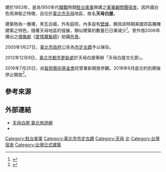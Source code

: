 {{TW monument
|name=天母白屋
|formername=
|image=天母白屋(美軍宿舍Tianmu White House, Tianmu,Taipe (Former U.S. Military Advisors' Residence) 美國前軍事顧問的公寓 - panoramio.jpg
|imagename=
|othername=
|formalname =天母白屋(美軍宿舍)
|level=直轄市定古蹟
|class=其他設施-其他
|date=2005年1月27日
|time={{Flagicon|Republic of China}} [[民國紀年|民國]]四十二年（1953年）
|location={{TWN}}臺北市士林區中山北路七段181巷23號（鄰近天母公園）
|coordinates = {{Coord|25|07|29.1|N|121|31|50.6|E|display=inline,title}}
|open=
|cost=
|owner=[[臺灣銀行|臺灣銀行]]
|website=https://www.facebook.com/tianmuwhitehouse/
|reg_url=https://nchdb.boch.gov.tw/assets/overview/monument/20050127000001
}}

建於1953年，是為1950年代[[韓戰|韓戰]]時期[[駐台美軍|駐台美軍]]興建之[[美軍顧問團_(中華民國)|美軍顧問團]][[宿舍|宿舍]]，因外牆白色雨淋板之特徵，且位於[[臺北市|臺北市]][[天母|天母]]地區，故名'''天母白屋'''。

建築物為一層樓，黑瓦白牆，外有庭院，內多設有[[壁爐|壁爐]]，頗具該時期美國郊區獨棟建築之特色。隨著天母地區的發展，類似建築的數量已日漸減少<ref>{{cite web |title=天母白屋(美軍宿舍) |url=https://nchdb.boch.gov.tw/assets/overview/monument/20050127000001 |website=國家文化資產網 |publisher=中華民國文化部文化資產局 |access-date=2019-04-04 |archive-date=2017-12-31 |archive-url=https://web.archive.org/web/20171231050856/https://nchdb.boch.gov.tw/assets/overview/monument/20050127000001 |dead-url=no }}</ref>。曾外借2006年播出之[[偶像劇|偶像劇]]《[[愛情魔髮師|愛情魔髮師]]》拍攝[[外景|外景]]。

2005年1月27日，[[臺北市政府|臺北市政府]]公告為[[臺北市文化資產|市定古蹟]]予以保存。

2012年12月9日，[[臺北市都市更新處|臺北市都市更新處]]於天母白屋舉辦「天母白屋文化節」。

2016年7月20日，由[[智邦藝術基金會|智邦藝術基金會]]託管重新開放參觀。2018年6月底合約到期後停止開放<ref>{{cite web|title=白屋小聚 - 6/27星期三 14:00|work=天母白屋 Tianmu White House - URS23 facebook|url=https://www.facebook.com/tianmuwhitehouse/photos/a.148672432217011/517846115299639/|date=2018-06-20|access-date=2019-04-04|archive-date=2019-04-07|archive-url=https://web.archive.org/web/20190407143323/https://www.facebook.com/tianmuwhitehouse/photos/a.148672432217011/517846115299639/|dead-url=no}}</ref>。

==參考來源==
{{commons category|Tianmu White House}}
{{reflist}}

==外部連結==
*[https://web.archive.org/web/20190422000707/https://www.travel.taipei/zh-tw/attraction/details/106 天母白屋  臺北旅遊網]
*{{facebook|tianmuwhitehouse|天母白屋 Tianmu White House - URS23}}

[[Category:駐台美軍|Category:駐台美軍]]
[[Category:臺北市市定古蹟|Category:臺北市市定古蹟]]
[[Category:天母|Category:天母]]
[[Category:臺灣戰後時期的有形文化資產|北]]

{{台灣建築小作品}}
[[Category:台灣宿舍|Category:台灣宿舍]]
[[Category:台灣日式建築|Category:台灣日式建築]]